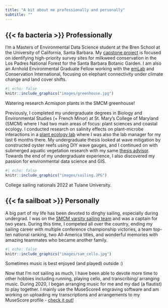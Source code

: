 ```yaml
---
title: "A bit about me professionally and personally"
subtitle: ""
---
```


## {{< fa bacteria >}} Professionally

I'm a Masters of Environmental Data Science student at the Bren School at the University of California, Santa Barbara. My [capstone project](https://bren.ucsb.edu/projects/species-distribution-modeling-early-season-milkweed-los-padres-national-forest) is focused on identifying high-priority survey sites for milkweed conservation in the Los Padres National Forest for the Santa Barbara Botanic Garden. I am also an Arnhold Environmental Graduate Fellow working with the [emLab](https://emlab.ucsb.edu/) and Conservation International, focusing on elephant connectivity under climate change and land cover shifts. 

:::{.column-margin}
```r
#| echo: false
knitr::include_graphics("images/greenhouse.jpg")
```
::: {.extra-small-text .dark-gray-text .topbr}
Watering research *Acmispon* plants in the SMCM greenhouse!
:::
:::

Previously, I completed my undergraduate degrees in Biology and Environmental Studies (+ French Minor) at St. Mary's College of Maryland (SMCM) where I had two main areas of focus: plant sciences and coastal ecology. I conducted research on salinity effects on plant-microbe interactions in a [plant ecology lab](https://ltorresmartinez.com/) where I was also the lab manager for my last 6 months there. My undergraduate thesis looked at wave mitigation by constructed oyster reefs using DIY wave gauges, and I continued on with submerged aquatic vegetation research with my same [thesis advisor](https://gurbisz-coastal-ecology.netlify.app/). Towards the end of my undergraduate experience, I also discovered my passion for environmental data science and GIS. 

:::{.column-margin}
```r
#| echo: false
knitr::include_graphics("images/sailing.JPG")
```
::: {.extra-small-text .dark-gray-text .topbr}
College sailing nationals 2022 at Tulane University. 
:::
:::

## {{< fa sailboat >}} Personally

A big part of my life has been devoted to dinghy sailing, especially during undergrad. I was on the [SMCM varsity sailing team](https://smcmathletics.com/sports/sailing/roster/sam-muir/6316) and was a captain for two years. During this time, I competed all over the country, ending my sailing career with multiple conference championship victories, a team top-ten national ranking, two All-America titles, and wonderful memories with amazing teammates who became another family. 

:::{.column-margin}
```r
#| echo: false
knitr::include_graphics("images/sam_cello.jpg")
```
::: {.extra-small-text .dark-gray-text .topbr}
Sometimes music is best enjoyed (and played) outside :) 
:::
:::

Now that I'm not sailing as much, I have been able to devote more time to other hobbies including running, playing cello, and transcribing/ arranging music. During 2020, I began arranging music for me and my dad (a flautist) to play together. I mainly use the MuseScore4 engraving software and am working on uploading my transcriptions and arrangements to my MuseScore profile - [check it out!](https://musescore.com/user/29095840) 

